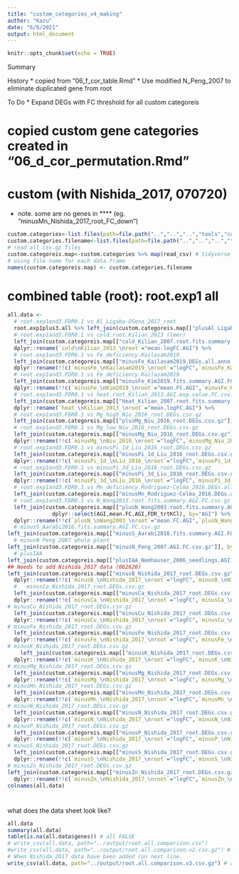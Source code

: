 ```yaml
---
title: "custom_categories_v4_making"
author: "Kazu"
date: "6/8/2021"
output: html_document
---
```


```r
knitr::opts_chunk$set(echo = TRUE)
```

Summary

History
* copied from "06_f_cor_table.Rmd"
* Use modified N_Peng_2007 to eliminate duplicated gene from root

To Do
*  Expand DEGs with FC threshold for all custom categoreis



# copied custom gene categories created in "06_d_cor_permutation.Rmd"


# custom (with Nishida_2017, 070720)
* note. some are no genes in **** (eg. "minusMn_Nishida_2017_root_FC_down")

```r
custom.categories<-list.files(path=file.path("..","..","..","tools","custom_categories"),pattern="(FC.csv.gz|FC.WT.csv.gz|DEGs.all.anno.csv.gz|DEGs.csv.gz|Fe_def_KIM_2019_pnas.1916892116.sd01.csv)",full.names = TRUE)
custom.categories.filename<-list.files(path=file.path("..","..","..","tools","custom_categories"),pattern="(FC.csv.gz|FC.WT.csv.gz|DEGs.all.anno.csv.gz|DEGs.csv.gz|Fe_def_KIM_2019_pnas.1916892116.sd01.csv)",full.names = FALSE)
# read all csv.gz files
custom.categoreis.map<-custom.categories %>% map(read_csv) # tidyverse (or purr) way of lapply
# using file name for each data.frame
names(custom.categoreis.map) <- custom.categories.filename
```

# combined table (root): root.exp1 all
```r
all.data <-
  # root.exp1and3.FDR0.1 vs Al_Ligaba-OSena_2017_root
  root.exp1plus3.all %>% left_join(custom.categoreis.map[["plusAl_Ligaba-OSena_2017_root.DEGs.csv.gz"]] %>% dplyr::select(AGI,logFC,FDR), by="AGI")  %>% dplyr::rename(!!c(`plusAl_\nLigaba-OSena_2017_\nroot`="logFC",`plusAl_Ligaba-OSena_2017_root_FDR`="FDR"))  %>%
  # root.exp1and3.FDR0.1 vs cold.root.Kilian_2013 (lmer)
  left_join(custom.categoreis.map[["cold_Kilian_2007.root.fits.summary.AGI.FC.csv.gz"]] %>% dplyr::select(AGI,mean.logFC.AGI), by="AGI") %>% 
  dplyr::rename(`cold\nKilian_2013_\nroot`="mean.logFC.AGI") %>% 
  # root.exp1and3.FDR0.1 vs Fe_deficiency.Kailasam2019
  left_join(custom.categoreis.map[["minusFe_Kailasam2019.DEGs.all.anno.csv.gz"]] %>% dplyr::select(AGI,logFC,FDR), by="AGI") %>% 
  dplyr::rename(!!c(`minusFe_\nKailasam2019_\nroot`="logFC",`minusFe_Kailasam2019_root_FDR`="FDR")) %>%
  # root.exp1and3.FDR0.1 vs Fe_deficiency.Kailasam2019
  left_join(custom.categoreis.map[["minusFe_Kim2019.fits.summary.AGI.FC.WT.csv.gz"]] %>% dplyr::select(AGI,mean.FC.AGI,`FDR_trtFe-`), by="AGI") %>%
  dplyr::rename(!!c(`minusFe_\nKim2019_\nroot`="mean.FC.AGI",`minusFe_Kim2019_root_FDR`="FDR_trtFe-")) %>%
  # root.exp1and3.FDR0.1 vs heat.root.Kilian_2013.AGI.exp.value.FC.csv.gz (lmer)
  left_join(custom.categoreis.map[["Heat_Kilian_2007.root.fits.summary.AGI.FC.csv.gz"]] %>% dplyr::select(AGI,mean.logFC.AGI), by="AGI") %>% 
  dplyr::rename(`heat_\nKilian_2013_\nroot`="mean.logFC.AGI") %>%
  # root.exp1and3.FDR0.1 vs Mg_high_Niu_2016_root.DEGs.csv.gz
  left_join(custom.categoreis.map[["plusMg_Niu_2016_root.DEGs.csv.gz"]] %>% dplyr::select(AGI,logFC,FDR), by="AGI") %>% dplyr::rename(!!c(`plusMg_\nNiu_2016_\nroot`="logFC",`plusMg_Niu_2016_root_FDR`="FDR")) %>%
  # root.exp1and3.FDR0.1 vs Mg_low_Niu_2016_root.DEGs.csv.gz
  left_join(custom.categoreis.map[["minusMg_Niu_2016_root.DEGs.csv.gz"]] %>% dplyr::select(AGI,logFC,FDR), by="AGI") %>%
  dplyr::rename(!!c(`minusMg_\nNiu_2016_\nroot`="logFC",`minusMg_Niu_2016_root_FDR`="FDR")) %>% #View()
  # root.exp1and3.FDR0.1 vs minusPi_1d_Liu_2016_root.DEGs.csv.gz
  left_join(custom.categoreis.map[["minusPi_1d_Liu_2016_root.DEGs.csv.gz"]] %>% dplyr::select(AGI,logFC,FDR), by="AGI") %>%
  dplyr::rename(!!c(`minusPi_1d_\nLiu_2016_\nroot`="logFC",`minusPi_1d_Liu_2016_root_FDR`="FDR")) %>% #View()
  # root.exp1and3.FDR0.1 vs minusPi_3d_Liu_2016_root.DEGs.csv.gz
  left_join(custom.categoreis.map[["minusPi_3d_Liu_2016_root.DEGs.csv.gz"]] %>% dplyr::select(AGI,logFC,FDR), by="AGI") %>%
  dplyr::rename(!!c(`minusPi_3d_\nLiu_2016_\nroot`="logFC",`minusPi_3d_Liu_2016_root_FDR`="FDR")) %>% #View()
  # root.exp1and3.FDR0.1 vs Mn_deficiency.Rodriguez-Celma_2016.DEGs.all.anno.csv.gz
  left_join(custom.categoreis.map[["minusMn_Rodriguez-Celma_2016.DEGs.all.anno.csv.gz"]] %>% dplyr::select(AGI,logFC,FDR), by="AGI") %>% dplyr::rename(!!c(`minusMn_\nRodriguez-Celma_2016_\nroot`="logFC",`minusMn_Rodriguez-Celma_2016_root_FDR`="FDR")) %>% #View()
  # root.exp1and3.FDR0.1 vs N_Wang2013.root.fits.summary.AGI.FC.csv.gz
  left_join(custom.categoreis.map[["plusN_Wang2003.root.fits.summary.AGI.FC.csv.gz"]] %>%
              dplyr::select(AGI,mean.FC.AGI,FDR_trtKCl), by="AGI") %>%
  dplyr::rename(!!c(`plusN_\nWang2003_\nroot`="mean.FC.AGI",`plusN_Wang2003_root_FDR`="FDR_trtKCl")) %>% 
  # minusS_Aarabi2016.fits.summary.AGI.FC.csv.gz
left_join(custom.categoreis.map[["minusS_Aarabi2016.fits.summary.AGI.FC.csv.gz"]] %>% dplyr::select(AGI,mean.FC.AGI,`FDR_trt-S`), by="AGI") %>% dplyr::rename(!!c(`minusS_\nAarabi2016_\nroot`="mean.FC.AGI",`minusS_Aarabi2016_root_FDR`="FDR_trt-S"))  %>%
  # minusN Peng 2007 whole plant
left_join(custom.categoreis.map[["minusN_Peng_2007.AGI.FC.csv.gz"]], by="AGI") %>% dplyr::rename(!!c(`minusN_\nPeng_2007_\nwhole`="logFC")) %>%
  # plusIAA
left_join(custom.categoreis.map[["plusIAA_Nemhauser_2006_seedlings.AGI.FC.csv.gz"]], by="AGI") %>% dplyr::rename(!!c(`plusIAA_\nNemhauser_2006_\nseedlings`="logFC")) %>%
## Needs to add Nishida_2017 data (062620)
left_join(custom.categoreis.map[["minusB_Nishida_2017_root.DEGs.csv.gz"]] %>% dplyr::select(AGI,logFC,FDR), by="AGI") %>%
  dplyr::rename(!!c(`minusB_\nNishida_2017_\nroot`="logFC",`minusB_\nNishida_2017_\nroot_FDR`="FDR")) %>% 
  #   minusCa_Nishida_2017_root.DEGs.csv.gz
  left_join(custom.categoreis.map[["minusCa_Nishida_2017_root.DEGs.csv.gz"]] %>% dplyr::select(AGI,logFC,FDR), by="AGI") %>%
  dplyr::rename(!!c(`minusCa_\nNishida_2017_\nroot`="logFC",`minusCa_\nNishida_2017_\nroot_FDR`="FDR")) %>%
# minusCu_Nishida_2017_root.DEGs.csv.gz
  left_join(custom.categoreis.map[["minusCu_Nishida_2017_root.DEGs.csv.gz"]] %>% dplyr::select(AGI,logFC,FDR), by="AGI") %>%
  dplyr::rename(!!c(`minusCu_\nNishida_2017_\nroot`="logFC",`minusCu_\nNishida_2017_\nroot_FDR`="FDR")) %>%
# minusFe_Nishida_2017_root.DEGs.csv.gz
  left_join(custom.categoreis.map[["minusFe_Nishida_2017_root.DEGs.csv.gz"]] %>% dplyr::select(AGI,logFC,FDR), by="AGI") %>%
  dplyr::rename(!!c(`minusFe_\nNishida_2017_\nroot`="logFC",`minusFe_\nNishida_2017_\nroot_FDR`="FDR")) %>%
# minusK_Nishida_2017_root.DEGs.csv.gz
    left_join(custom.categoreis.map[["minusK_Nishida_2017_root.DEGs.csv.gz"]] %>% dplyr::select(AGI,logFC,FDR), by="AGI") %>%
  dplyr::rename(!!c(`minusK_\nNishida_2017_\nroot`="logFC",`minusK_\nNishida_2017_\nroot_FDR`="FDR")) %>%
# minusMg_Nishida_2017_root.DEGs.csv.gz
  left_join(custom.categoreis.map[["minusMg_Nishida_2017_root.DEGs.csv.gz"]] %>% dplyr::select(AGI,logFC,FDR), by="AGI") %>%
  dplyr::rename(!!c(`minusMg_\nNishida_2017_\nroot`="logFC",`minusMg_\nNishida_2017_\nroot_FDR`="FDR")) %>%
# minusMn_Nishida_2017_root.DEGs.csv.gz
  left_join(custom.categoreis.map[["minusMn_Nishida_2017_root.DEGs.csv.gz"]] %>% dplyr::select(AGI,logFC,FDR), by="AGI") %>%
  dplyr::rename(!!c(`minusMn_\nNishida_2017_\nroot`="logFC",`minusMn_\nNishida_2017_\nroot_FDR`="FDR")) %>%
# minusN_Nishida_2017_root.DEGs.csv.gz
  left_join(custom.categoreis.map[["minusN_Nishida_2017_root.DEGs.csv.gz"]] %>% dplyr::select(AGI,logFC,FDR), by="AGI") %>%
  dplyr::rename(!!c(`minusN_\nNishida_2017_\nroot`="logFC",`minusN_\nNishida_2017_\nroot_FDR`="FDR")) %>%
# minusP_Nishida_2017_root.DEGs.csv.gz
  left_join(custom.categoreis.map[["minusP_Nishida_2017_root.DEGs.csv.gz"]] %>% dplyr::select(AGI,logFC,FDR), by="AGI") %>%
  dplyr::rename(!!c(`minusP_\nNishida_2017_\nroot`="logFC",`minusP_\nNishida_2017_\nroot_FDR`="FDR")) %>%
# minusS_Nishida_2017_root.DEGs.csv.gz
  left_join(custom.categoreis.map[["minusS_Nishida_2017_root.DEGs.csv.gz"]] %>% dplyr::select(AGI,logFC,FDR), by="AGI") %>%
  dplyr::rename(!!c(`minusS_\nNishida_2017_\nroot`="logFC",`minusS_\nNishida_2017_\nroot_FDR`="FDR")) %>%
# minusZn_Nishida_2017_root.DEGs.csv.gz
left_join(custom.categoreis.map[["minusZn_Nishida_2017_root.DEGs.csv.gz"]] %>% dplyr::select(AGI,logFC,FDR), by="AGI") %>%
  dplyr::rename(!!c(`minusZn_\nNishida_2017_\nroot`="logFC",`minusZn_\nNishida_2017_\nroot_FDR`="FDR"))
colnames(all.data)
```
# 
what does the data sheet look like?  
```r
all.data
summary(all.data)
table(is.na(all.data$genes)) # all FALSE
# write_csv(all.data, path="../output/root.all.comparison.csv")
#write_csv(all.data, path="../output/root.all.comparison.v2.csv.gz") # adding minusN_Peng_2007_up/down, plusIAA_Nemhauser_2006_up/down
# When Nishida_2017 data have been added run next line.
write_csv(all.data, path="../output/root.all.comparison.v3.csv.gz") # adding many data from Nishida_2017

```
